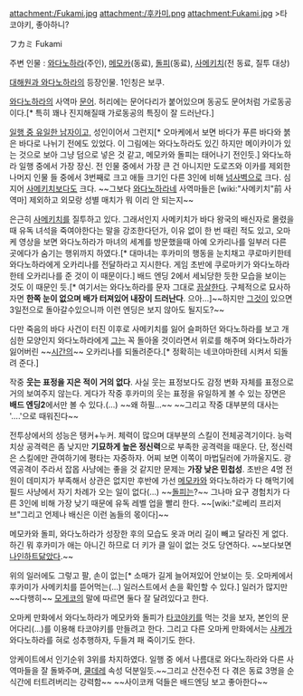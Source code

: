 attachment:/Fukami.jpg
attachment:/후카미.png
attachment:Fukami.jpg
>타코야키, 좋아하니?

フカミ
Fukami

주변 인물 : [[와다노하라]](주인), [[메모카]](동료), [[돌피]](동료), [[사메키치]](전 동료, 질투 대상)

[[대해원과 와다노하라]]의 등장인물. 1인칭은 보쿠.

[[와다노하라]]의 사역마 [[문어]]. 허리에는 문어다리가 붙어있으며 동공도 문어처럼 가로동공이다.[* 특히 꽤나 진지해질때 가로동공의 특징이 잘 드러난다.]

[[청일점|일행 중 유일한 남자이고,]] 성인이어서 그런지[* 오마케에서 보면 바다가 푸른 바다와 붉은 바다로 나뉘기 전에도 있었다. 이 그림에는 와다노하라도 있긴 하지만 메이카이가 있는 것으로 보아 그냥 덤으로 넣은 것 같고, 메모카와 돌피는 태어나기 전인듯.] 와다노하라 일행 중에서 가장 장신. 전 인물 중에서 가장 큰 건 아니지만 도로즈와 이카를 제외한 나머지 인물 들 중에서 3번째로 크고 애들 크기인 다른 3인에 비해 [[넘사벽]]으로 크다. 심지어 [[사메키치]]보다도 크다. ~~그보다 [[와다노하라]]네 사역마들은 [wiki:"사메키치"前 사역마] 제외하고 외모랑 성별 매치가 뭐 이리 안 되는지~~

은근히 [[사메키치]]를 질투하고 있다. 그래서인지 사메키치가 바다 왕국의 배신자로 몰렸을때 유독 녀석을 죽여야한다는 말을 강조한다던가, 이유 없이 한 번 때린 적도 있고, 오마케 영상을 보면 와다노하라가 마녀의 세계를 방문했을때 아예 오카리나를 일부러 다른 곳에다가 숨기는 행위까지 하였다.[* 대마녀는 후카미의 행동을 눈치채고 쿠로마키한테 와다노하라에게 오카리나를 전달하라고 지시한다. 게임 초반에 쿠로마키가 와다노하라한테 오카리나를 준 것이 이 때문이다.] 배드 엔딩 2에서 세뇌당한 듯한 모습을 보이는 것도 이 때문인 듯.[* 여기서는 와다노하라를 문자 그대로 [[끔살]]한다. 구체적으로 묘사하자면 '''한쪽 눈이 없으며 배가 터져있어 내장이 드러난다'''. 으아...]~~하지만 [[시간의 오카리나|그것]]이 있으면 3일전으로 돌아갈수있으니까 이런 엔딩은 보지 않아도 될지도?~~

다만 죽음의 바다 사건이 터진 이후로 사메키치를 잃어 슬퍼하던 와다노하라를 보고 개심한 모양인지 와다노하라에게 [[사메키치|그]]는 꼭 돌아올 것이라면서 위로를 해주며 와다노하라가 잃어버린 ~~[[젤다의 전설 시간의 오카리나|시간의]]~~ 오카리나를 되돌려준다.[* 정확히는 네코야마한테 시켜서 되돌려 준다.]

작중 '''웃는 표정을 지은 적이 거의 없다'''. 사실 웃는 표정보다도 감정 변화 자체를 표정으로 거의 보여주지 않는다. 게다가 작중 후카미의 웃는 표정을 유일하게 볼 수 있는 장면은 '''배드 엔딩2'''에서만 볼 수 있다.(...) ~~왜 하필...~~
~~그리고 작중 대부분의 대사는 '....'으로 때워진다~~

전투상에서의 성능은 탱커+누커. 체력이 많으며 대부분의 스킬이 전체공격기이다. 능력치상 공격력은 좀 낮지만 '''기묘하게 높은 정신력'''으로 부족한 공격력을 때운다. 단, 정신력은 스킬에만 관여하기에 평타는 자중하자. 어찌 보면 이쪽이 마법딜러에 가까울지도. 광역공격이 주라서 잡몹 사냥에는 좋을 것 같지만 문제는 '''가장 낮은 민첩성'''. 초반은 4명 전원이 데미지가 부족해서 상관은 없지만 후반에 가선 [[메모카]]와 와다노하라가 다 해먹기에 필드 사냥에서 자기 차례가 오는 일이 없다(...) ~~[[돌피]]는?~~ 그나마 요구 경험치가 다른 3인에 비해 가장 낮기 때문에 유독 레벨 업을 빨리 한다. ~~[wiki:"로베리 프리저브"그리고 언제나 배신은 이런 놈들의 몫이다]~~

메모카와 돌피, 와다노하라가 성장한 후의 모습도 옷과 머리 길이 빼고 달라진 게 없다. 하긴 뭐 후카미가 애는 아니긴 하므로 더 키가 클 일이 없는 것도 당연하다. ~~보다보면 [[나인하트]]닮았다.~~

위의 일러에도 그렇고 팔, 손이 없는[* 소매가 길게 늘어져있어 안보이는 듯. 오마케에서 후카미가 사메키치를 뜯어먹는(...) 일러스트에서 손을 확인할 수 있다.] 일러가 많지만 ~~다행히~~ [[모게코]]의 말에 따르면 둘다 잘 달려있다고 한다.

오마케 만화에서 와다노하라가 메모카와 돌피가 [[타코야키]]를 먹는 것을 보자, 본인의 문어다리(...)를 이용해 타코야키를 만들려고 한다. 그리고 다른 오마케 만화에서는 [[샤케]]가 와다노하라를 혀로 성추행하자, 두들겨 패 죽이기도 한다.

앙케이트에서 인기순위 3위를 차지하였다. 일행 중 에서 나름대로 와다노하라와 다른 사역마들을 잘 돌봐주며, [[쿨데레]] 속성 덕분일듯.~~그리고 산전수전 다 겪은 동료 3명을 순식간에 터트려버리는 강력함~~ ~~사이코캐 덕들은 배드엔딩 보고 좋아한다~~
